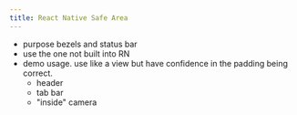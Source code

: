 ```yaml
---
title: React Native Safe Area
---
```


- purpose bezels and status bar
- use the one not built into RN
- demo usage. use like a view but have confidence in the padding being correct.
  - header
  - tab bar
  - "inside" camera

<!--- © Aven LLC and Aven Contributors. Licensed under Creative Commons BY-NC-SA 4.0 https://creativecommons.org/licenses/by-nc-sa/4.0/ -->
